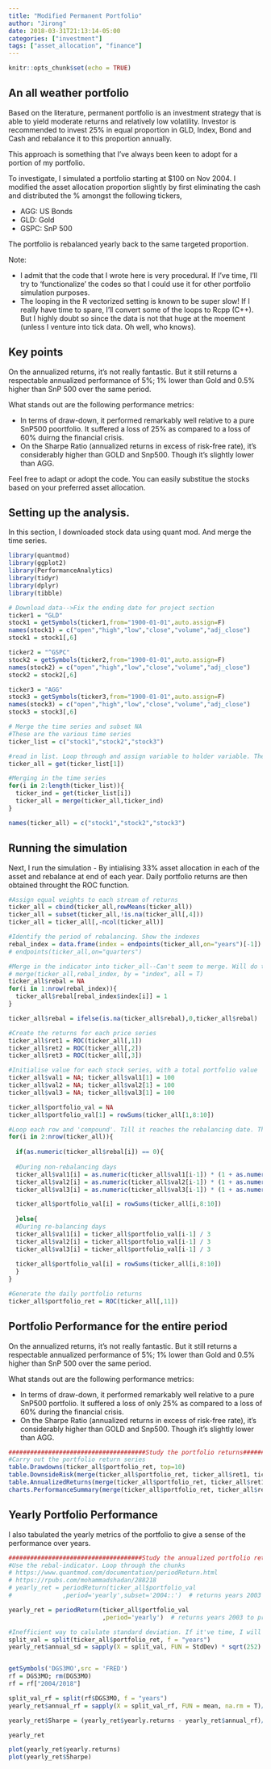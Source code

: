 ```yaml
---
title: "Modified Permanent Portfolio"
author: "Jirong"
date: 2018-03-31T21:13:14-05:00
categories: ["investment"]
tags: ["asset_allocation", "finance"]
---
```



```r
knitr::opts_chunk$set(echo = TRUE)
```

## An all weather portfolio

Based on the literature, permanent portfolio is an investment strategy that is able to yield moderate returns and relatively low volatility. Investor is recommended to invest 25% in equal proportion in GLD, Index, Bond and Cash and rebalance it to this proportion annually. 

This approach is something that I've always been keen to adopt for a portion of my portfolio. 

To investigate, I simulated a portfolio starting at $100 on Nov 2004. I modified the asset allocation proportion slightly by first eliminating the cash and distributed the % amongst the following tickers,

- AGG: US Bonds
- GLD: Gold
- GSPC: SnP 500 

The portfolio is rebalanced yearly back to the same targeted proportion.

Note: 

- I admit that the code that I wrote here is very procedural. If I've time, I'll try to 'functionalize' the codes so that I could use it for other portfolio simulation purposes.
- The looping in the R vectorized setting is known to be super slow! If I really have time to spare, I'll convert some of the loops to Rcpp (C++). But I highly doubt so since the data is not that huge at the moement (unless I venture into tick data. Oh well, who knows).   

## Key points

On the annualized returns, it's not really fantastic. But it still returns a respectable annualized performance of 5%; 1% lower than Gold and 0.5% higher than SnP 500 over the same period.

What stands out are the following performance metrics:

- In terms of draw-down, it performed remarkably well relative to a pure SnP500 poortfolio. It suffered a loss of 25% as compared to a loss of 60% duirng the financial crisis.
- On the Sharpe Ratio (annualized returns in excess of risk-free rate), it's considerably higher than GOLD and Snp500. Though it's slightly lower than AGG.

Feel free to adapt or adopt the code. You can easily substitue the stocks based on your preferred asset allocation.

## Setting up the analysis.

In this section, I downloaded stock data using quant mod. And merge the time series.
```r
library(quantmod)
library(ggplot2)
library(PerformanceAnalytics)
library(tidyr)
library(dplyr)
library(tibble)

# Download data-->Fix the ending date for project section
ticker1 = "GLD"
stock1 = getSymbols(ticker1,from="1900-01-01",auto.assign=F)
names(stock1) = c("open","high","low","close","volume","adj_close")
stock1 = stock1[,6]

ticker2 = "^GSPC"
stock2 = getSymbols(ticker2,from="1900-01-01",auto.assign=F)
names(stock2) = c("open","high","low","close","volume","adj_close")
stock2 = stock2[,6]

ticker3 = "AGG"
stock3 = getSymbols(ticker3,from="1900-01-01",auto.assign=F)
names(stock3) = c("open","high","low","close","volume","adj_close")
stock3 = stock3[,6]

# Merge the time series and subset NA
#These are the various time series
ticker_list = c("stock1","stock2","stock3")

#read in list. Loop through and assign variable to holder variable. Then assign it to combined list
ticker_all = get(ticker_list[1])  

#Merging in the time series
for(i in 2:length(ticker_list)){
  ticker_ind = get(ticker_list[i])
  ticker_all = merge(ticker_all,ticker_ind)  
}

names(ticker_all) = c("stock1","stock2","stock3")

```

## Running the simulation

Next, I run the simulation - By intialising 33% asset allocation in each of the asset and rebalance at end of each year. Daily portfolio returns are then obtained throught the ROC function.  

```r
#Assign equal weights to each stream of returns
ticker_all = cbind(ticker_all,rowMeans(ticker_all))
ticker_all = subset(ticker_all,!is.na(ticker_all[,4]))
ticker_all = ticker_all[,-ncol(ticker_all)]

#Identify the period of rebalancing. Show the indexes
rebal_index = data.frame(index = endpoints(ticker_all,on="years")[-1])
# endpoints(ticker_all,on="quarters") 

#Merge in the indicator into ticker_all--Can't seem to merge. Will do the inefficient loop
# merge(ticker_all,rebal_index, by = "index", all = T)
ticker_all$rebal = NA
for(i in 1:nrow(rebal_index)){
  ticker_all$rebal[rebal_index$index[i]] = 1
}

ticker_all$rebal = ifelse(is.na(ticker_all$rebal),0,ticker_all$rebal)

#Create the returns for each price series
ticker_all$ret1 = ROC(ticker_all[,1])
ticker_all$ret2 = ROC(ticker_all[,2])
ticker_all$ret3 = ROC(ticker_all[,3])

#Initialise value for each stock series, with a total portfolio value
ticker_all$val1 = NA; ticker_all$val1[1] = 100
ticker_all$val2 = NA; ticker_all$val2[1] = 100
ticker_all$val3 = NA; ticker_all$val3[1] = 100

ticker_all$portfolio_val = NA
ticker_all$portfolio_val[1] = rowSums(ticker_all[1,8:10])

#Loop each row and 'compound'. Till it reaches the rebalancing date. Then reset stock value amount in that day. Take the portfolio value in t-1
for(i in 2:nrow(ticker_all)){
  
  if(as.numeric(ticker_all$rebal[i]) == 0){
    
  #During non-rebalancing days
  ticker_all$val1[i] = as.numeric(ticker_all$val1[i-1]) * (1 + as.numeric(ticker_all$ret1[i]))
  ticker_all$val2[i] = as.numeric(ticker_all$val2[i-1]) * (1 + as.numeric(ticker_all$ret2[i]))
  ticker_all$val3[i] = as.numeric(ticker_all$val3[i-1]) * (1 + as.numeric(ticker_all$ret3[i]))

  ticker_all$portfolio_val[i] = rowSums(ticker_all[i,8:10])
  
  }else{
  #During re-balancing days
  ticker_all$val1[i] = ticker_all$portfolio_val[i-1] / 3
  ticker_all$val2[i] = ticker_all$portfolio_val[i-1] / 3
  ticker_all$val3[i] = ticker_all$portfolio_val[i-1] / 3
  
  ticker_all$portfolio_val[i] = rowSums(ticker_all[i,8:10])      
  } 
}

#Generate the daily portfolio returns
ticker_all$portfolio_ret = ROC(ticker_all[,11])

```

## Portfolio Performance for the entire period
On the annualized returns, it's not really fantastic. But it still returns a respectable annualized performance of 5%; 1% lower than Gold and 0.5% higher than SnP 500 over the same period.

What stands out are the following performance metrics:

- In terms of draw-down, it performed remarkably well relative to a pure SnP500 portfolio. It suffered a loss of only 25% as compared to a loss of 60% during the financial crisis.
- On the Sharpe Ratio (annualized returns in excess of risk-free rate), it's considerably higher than GOLD and Snp500. Though it's slightly lower than AGG.

```r
######################################Study the portfolio returns########################################
#Carry out the portfolio return series
table.Drawdowns(ticker_all$portfolio_ret, top=10)
table.DownsideRisk(merge(ticker_all$portfolio_ret, ticker_all$ret1, ticker_all$ret2, ticker_all$ret3))
table.AnnualizedReturns(merge(ticker_all$portfolio_ret, ticker_all$ret1, ticker_all$ret2, ticker_all$ret3))
charts.PerformanceSummary(merge(ticker_all$portfolio_ret, ticker_all$ret1, ticker_all$ret2, ticker_all$ret3))
```

## Yearly Portfolio Performance

I also tabulated the yearly metrics of the portfolio to give a sense of the performance over years. 

```r
#####################################Study the annualized portfolio returns series#######################
#Use the rebal-indicator. Loop through the chunks
# https://www.quantmod.com/documentation/periodReturn.html
# https://rpubs.com/mohammadshadan/288218
# yearly_ret = periodReturn(ticker_all$portfolio_val
#              ,period='yearly',subset='2004::')  # returns years 2003 to present

yearly_ret = periodReturn(ticker_all$portfolio_val
                          ,period='yearly')  # returns years 2003 to present

#Inefficient way to calulate standard deviation. If it've time, I will probably optimize this
split_val = split(ticker_all$portfolio_ret, f = "years")
yearly_ret$annual_sd = sapply(X = split_val, FUN = StdDev) * sqrt(252)


getSymbols('DGS3MO',src = 'FRED')
rf = DGS3MO; rm(DGS3MO)
rf = rf["2004/2018"] 

split_val_rf = split(rf$DGS3MO, f = "years")
yearly_ret$annual_rf = sapply(X = split_val_rf, FUN = mean, na.rm = T)/100 

yearly_ret$Sharpe = (yearly_ret$yearly.returns - yearly_ret$annual_rf)/yearly_ret$annual_sd  

yearly_ret

plot(yearly_ret$yearly.returns)
plot(yearly_ret$Sharpe)
```




